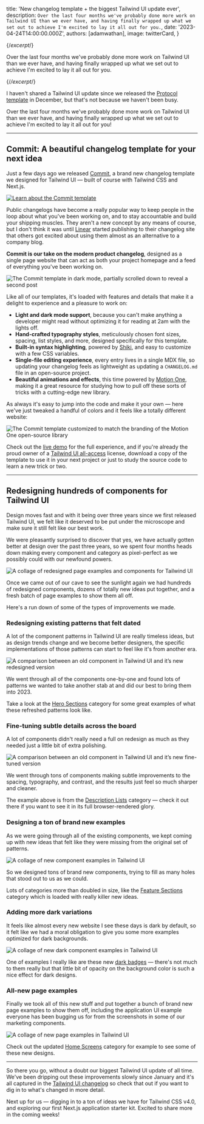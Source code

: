 
  title: 'New changelog template + the biggest Tailwind UI update ever',
  description: `Over the last four months we've probably done more work on Tailwind UI than we ever have, and having finally wrapped up what we set out to achieve I'm excited to lay it all out for you.`,
  date: '2023-04-24T14:00:00.000Z',
  authors: [adamwathan],
  image: twitterCard,
}

{/*excerpt*/}

Over the last four months we've probably done more work on Tailwind UI than we ever have, and having finally wrapped up what we set out to achieve I'm excited to lay it all out for you.

{/*/excerpt*/}

I haven't shared a Tailwind UI update since we released the [Protocol template](https://tailwindui.com/templates/protocol) in December, but that's not because we haven't been busy.

Over the last four months we've probably done more work on Tailwind UI than we ever have, and having finally wrapped up what we set out to achieve I'm excited to lay it all out for you!


---

## Commit: A beautiful changelog template for your next idea

Just a few days ago we released [Commit](https://tailwindui.com/templates/commit), a brand new changelog template we designed for Tailwind UI — built of course with Tailwind CSS and Next.js.

[![Learn about the Commit template](./commit-template.png)](https://tailwindui.com/templates/commit)

Public changelogs have become a really popular way to keep people in the loop about what you've been working on, and to stay accountable and build your shipping muscles. They aren't a new concept by any means of course, but I don't think it was until [Linear](https://linear.app/changelog) started publishing to their changelog site that others got excited about using them almost as an alternative to a company blog.

**Commit is our take on the modern product changelog**, designed as a single page website that can act as both your project homepage and a feed of everything you've been working on.

![The Commit template in dark mode, partially scrolled down to reveal a second post](./commit-template-dark-mode.png)

Like all of our templates, it's loaded with features and details that make it a delight to experience and a pleasure to work on:

- **Light and dark mode support**, because you can't make anything a developer might read without optimizing it for reading at 2am with the lights off.
- **Hand-crafted typography styles**, meticulously chosen font sizes, spacing, list styles, and more, designed specifically for this template.
- **Built-in syntax highlighting**, powered by [Shiki](https://github.com/shikijs/shiki), and easy to customize with a few CSS variables.
- **Single-file editing experience**, every entry lives in a single MDX file, so updating your changelog feels as lightweight as updating a `CHANGELOG.md` file in an open-source project.
- **Beautiful animations and effects**, this time powered by [Motion One](https://motion.dev/), making it a great resource for studying how to pull off these sorts of tricks with a cutting-edge new library.

As always it's easy to jump into the code and make it your own — here we've just tweaked a handful of colors and it feels like a totally different website:

![The Commit template customized to match the branding of the Motion One open-source library](./commit-template-for-motion-one.png)

Check out the [live demo](https://commit.tailwindui.com) for the full experience, and if you're already the proud owner of a [Tailwind UI all-access](https://tailwindui.com/all-access) license, download a copy of the template to use it in your next project or just to study the source code to learn a new trick or two.

---

## Redesigning hundreds of components for Tailwind UI

Design moves fast and with it being over three years since we first released Tailwind UI, we felt like it deserved to be put under the microscope and make sure it still felt like our best work.

We were pleasantly surprised to discover that yes, we have actually gotten better at design over the past three years, so we spent four months heads down making every component and category as pixel-perfect as we possibly could with our newfound powers.

![A collage of redesigned page examples and components for Tailwind UI](./tailwind-ui-refresh.png)

Once we came out of our cave to see the sunlight again we had hundreds of redesigned components, dozens of totally new ideas put together, and a fresh batch of page examples to show them all off.

Here's a run down of some of the types of improvements we made.

### Redesigning existing patterns that felt dated

A lot of the component patterns in Tailwind UI are really timeless ideas, but as design trends change and we become better designers, the specific implementations of those patterns can start to feel like it's from another era.

![A comparison between an old component in Tailwind UI and it’s new redesigned version](./tailwind-ui-redesigned-components.png)

We went through all of the components one-by-one and found lots of patterns we wanted to take another stab at and did our best to bring them into 2023.

Take a look at the [Hero Sections](https://tailwindui.com/components/marketing/sections/heroes) category for some great examples of what these refreshed patterns look like.

### Fine-tuning subtle details across the board

A lot of components didn't really need a full on redesign as much as they needed just a little bit of extra polishing.

![A comparison between an old component in Tailwind UI and it’s new fine-tuned version](./tailwind-ui-subtle-improvements.png)

We went through tons of components making subtle improvements to the spacing, typography, and contrast, and the results just feel so much sharper and cleaner.

The example above is from the [Description Lists](https://tailwindui.com/components/application-ui/data-display/description-lists) category — check it out there if you want to see it in its full browser-rendered glory.

### Designing a ton of brand new examples

As we were going through all of the existing components, we kept coming up with new ideas that felt like they were missing from the original set of patterns.

![A collage of new component examples in Tailwind UI](./tailwind-ui-new-components.png)

So we designed tons of brand new components, trying to fill as many holes that stood out to us as we could.

Lots of categories more than doubled in size, like the [Feature Sections](https://tailwindui.com/components/marketing/sections/feature-sections) category which is loaded with really killer new ideas.

### Adding more dark variations

It feels like almost every new website I see these days is dark by default, so it felt like we had a moral obligation to give you some more examples optimized for dark backgrounds.

![A collage of new dark component examples in Tailwind UI](./tailwind-ui-dark-components.png)

One of examples I really like are these new [dark badges](https://tailwindui.com/components/application-ui/elements/badges#component-1a0b76697fe2397f5a2be799049ccd02) — there's not much to them really but that little bit of opacity on the background color is such a nice effect for dark designs.

### All-new page examples

Finally we took all of this new stuff and put together a bunch of brand new page examples to show them off, including the application UI example everyone has been bugging us for from the screenshots in some of our marketing components.

![A collage of new page examples in Tailwind UI](./tailwind-ui-new-page-examples.png)

Check out the updated [Home Screens](https://tailwindui.com/components/application-ui/page-examples/home-screens) category for example to see some of these new designs.

---

So there you go, without a doubt our biggest Tailwind UI update of all time. We've been dripping out these improvements slowly since January and it's all captured in the [Tailwind UI changelog](https://tailwindui.com/changelog) so check that out if you want to dig in to what's changed in more detail.

Next up for us — digging in to a ton of ideas we have for Tailwind CSS v4.0, and exploring our first Next.js application starter kit. Excited to share more in the coming weeks!
